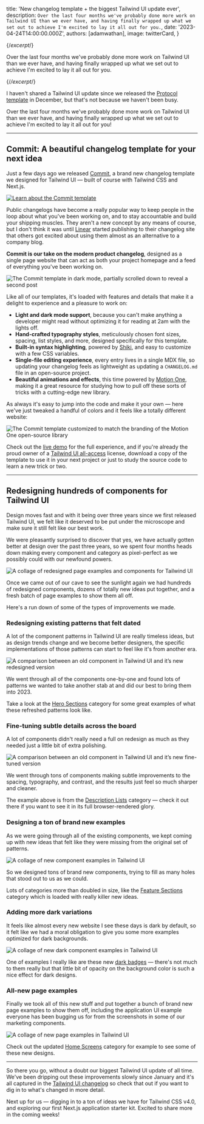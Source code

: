 
  title: 'New changelog template + the biggest Tailwind UI update ever',
  description: `Over the last four months we've probably done more work on Tailwind UI than we ever have, and having finally wrapped up what we set out to achieve I'm excited to lay it all out for you.`,
  date: '2023-04-24T14:00:00.000Z',
  authors: [adamwathan],
  image: twitterCard,
}

{/*excerpt*/}

Over the last four months we've probably done more work on Tailwind UI than we ever have, and having finally wrapped up what we set out to achieve I'm excited to lay it all out for you.

{/*/excerpt*/}

I haven't shared a Tailwind UI update since we released the [Protocol template](https://tailwindui.com/templates/protocol) in December, but that's not because we haven't been busy.

Over the last four months we've probably done more work on Tailwind UI than we ever have, and having finally wrapped up what we set out to achieve I'm excited to lay it all out for you!


---

## Commit: A beautiful changelog template for your next idea

Just a few days ago we released [Commit](https://tailwindui.com/templates/commit), a brand new changelog template we designed for Tailwind UI — built of course with Tailwind CSS and Next.js.

[![Learn about the Commit template](./commit-template.png)](https://tailwindui.com/templates/commit)

Public changelogs have become a really popular way to keep people in the loop about what you've been working on, and to stay accountable and build your shipping muscles. They aren't a new concept by any means of course, but I don't think it was until [Linear](https://linear.app/changelog) started publishing to their changelog site that others got excited about using them almost as an alternative to a company blog.

**Commit is our take on the modern product changelog**, designed as a single page website that can act as both your project homepage and a feed of everything you've been working on.

![The Commit template in dark mode, partially scrolled down to reveal a second post](./commit-template-dark-mode.png)

Like all of our templates, it's loaded with features and details that make it a delight to experience and a pleasure to work on:

- **Light and dark mode support**, because you can't make anything a developer might read without optimizing it for reading at 2am with the lights off.
- **Hand-crafted typography styles**, meticulously chosen font sizes, spacing, list styles, and more, designed specifically for this template.
- **Built-in syntax highlighting**, powered by [Shiki](https://github.com/shikijs/shiki), and easy to customize with a few CSS variables.
- **Single-file editing experience**, every entry lives in a single MDX file, so updating your changelog feels as lightweight as updating a `CHANGELOG.md` file in an open-source project.
- **Beautiful animations and effects**, this time powered by [Motion One](https://motion.dev/), making it a great resource for studying how to pull off these sorts of tricks with a cutting-edge new library.

As always it's easy to jump into the code and make it your own — here we've just tweaked a handful of colors and it feels like a totally different website:

![The Commit template customized to match the branding of the Motion One open-source library](./commit-template-for-motion-one.png)

Check out the [live demo](https://commit.tailwindui.com) for the full experience, and if you're already the proud owner of a [Tailwind UI all-access](https://tailwindui.com/all-access) license, download a copy of the template to use it in your next project or just to study the source code to learn a new trick or two.

---

## Redesigning hundreds of components for Tailwind UI

Design moves fast and with it being over three years since we first released Tailwind UI, we felt like it deserved to be put under the microscope and make sure it still felt like our best work.

We were pleasantly surprised to discover that yes, we have actually gotten better at design over the past three years, so we spent four months heads down making every component and category as pixel-perfect as we possibly could with our newfound powers.

![A collage of redesigned page examples and components for Tailwind UI](./tailwind-ui-refresh.png)

Once we came out of our cave to see the sunlight again we had hundreds of redesigned components, dozens of totally new ideas put together, and a fresh batch of page examples to show them all off.

Here's a run down of some of the types of improvements we made.

### Redesigning existing patterns that felt dated

A lot of the component patterns in Tailwind UI are really timeless ideas, but as design trends change and we become better designers, the specific implementations of those patterns can start to feel like it's from another era.

![A comparison between an old component in Tailwind UI and it’s new redesigned version](./tailwind-ui-redesigned-components.png)

We went through all of the components one-by-one and found lots of patterns we wanted to take another stab at and did our best to bring them into 2023.

Take a look at the [Hero Sections](https://tailwindui.com/components/marketing/sections/heroes) category for some great examples of what these refreshed patterns look like.

### Fine-tuning subtle details across the board

A lot of components didn't really need a full on redesign as much as they needed just a little bit of extra polishing.

![A comparison between an old component in Tailwind UI and it’s new fine-tuned version](./tailwind-ui-subtle-improvements.png)

We went through tons of components making subtle improvements to the spacing, typography, and contrast, and the results just feel so much sharper and cleaner.

The example above is from the [Description Lists](https://tailwindui.com/components/application-ui/data-display/description-lists) category — check it out there if you want to see it in its full browser-rendered glory.

### Designing a ton of brand new examples

As we were going through all of the existing components, we kept coming up with new ideas that felt like they were missing from the original set of patterns.

![A collage of new component examples in Tailwind UI](./tailwind-ui-new-components.png)

So we designed tons of brand new components, trying to fill as many holes that stood out to us as we could.

Lots of categories more than doubled in size, like the [Feature Sections](https://tailwindui.com/components/marketing/sections/feature-sections) category which is loaded with really killer new ideas.

### Adding more dark variations

It feels like almost every new website I see these days is dark by default, so it felt like we had a moral obligation to give you some more examples optimized for dark backgrounds.

![A collage of new dark component examples in Tailwind UI](./tailwind-ui-dark-components.png)

One of examples I really like are these new [dark badges](https://tailwindui.com/components/application-ui/elements/badges#component-1a0b76697fe2397f5a2be799049ccd02) — there's not much to them really but that little bit of opacity on the background color is such a nice effect for dark designs.

### All-new page examples

Finally we took all of this new stuff and put together a bunch of brand new page examples to show them off, including the application UI example everyone has been bugging us for from the screenshots in some of our marketing components.

![A collage of new page examples in Tailwind UI](./tailwind-ui-new-page-examples.png)

Check out the updated [Home Screens](https://tailwindui.com/components/application-ui/page-examples/home-screens) category for example to see some of these new designs.

---

So there you go, without a doubt our biggest Tailwind UI update of all time. We've been dripping out these improvements slowly since January and it's all captured in the [Tailwind UI changelog](https://tailwindui.com/changelog) so check that out if you want to dig in to what's changed in more detail.

Next up for us — digging in to a ton of ideas we have for Tailwind CSS v4.0, and exploring our first Next.js application starter kit. Excited to share more in the coming weeks!
